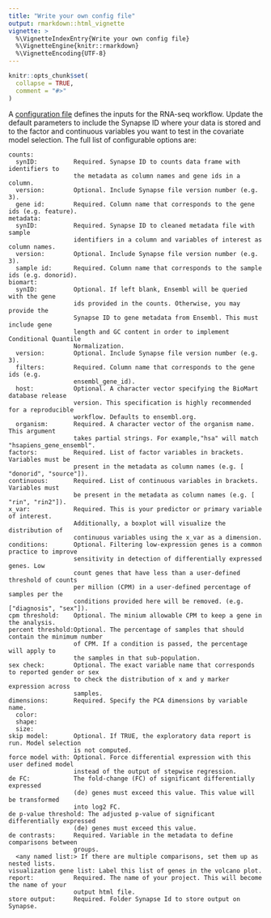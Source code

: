 ```yaml
---
title: "Write your own config file"
output: rmarkdown::html_vignette
vignette: >
  %\VignetteIndexEntry{Write your own config file}
  %\VignetteEngine{knitr::rmarkdown}
  %\VignetteEncoding{UTF-8}
---
```


```r
knitr::opts_chunk$set(
  collapse = TRUE,
  comment = "#>"
)
```

A [configuration file](https://github.com/kelshmo/sageseqr/blob/master/config.yml) defines the inputs for the RNA-seq workflow. Update the default parameters to include the Synapse ID where your data is stored and to the factor and continuous variables you want to test in the covariate model selection. The full list of configurable options are:

```
counts:
  synID:          Required. Synapse ID to counts data frame with identifiers to 
                  the metadata as column names and gene ids in a column.
  version:        Optional. Include Synapse file version number (e.g. 3).
  gene id:        Required. Column name that corresponds to the gene ids (e.g. feature).
metadata:
  synID:          Required. Synapse ID to cleaned metadata file with sample 
                  identifiers in a column and variables of interest as column names. 
  version:        Optional. Include Synapse file version number (e.g. 3).
  sample id:      Required. Column name that corresponds to the sample ids (e.g. donorid).
biomart:
  synID:          Optional. If left blank, Ensembl will be queried with the gene 
                  ids provided in the counts. Otherwise, you may provide the
                  Synapse ID to gene metadata from Ensembl. This must include gene
                  length and GC content in order to implement Conditional Quantile
                  Normalization. 
  version:        Optional. Include Synapse file version number (e.g. 3).
  filters:        Required. Column name that corresponds to the gene ids (e.g. 
                  ensembl_gene_id).
  host:           Optional. A character vector specifying the BioMart database release
                  version. This specification is highly recommended for a reproducible           
                  workflow. Defaults to ensembl.org.
  organism:       Required. A character vector of the organism name. This argument 
                  takes partial strings. For example,"hsa" will match "hsapiens_gene_ensembl".
factors:          Required. List of factor variables in brackets. Variables must be 
                  present in the metadata as column names (e.g. [ "donorid", "source"]).
continuous:       Required. List of continuous variables in brackets. Variables must 
                  be present in the metadata as column names (e.g. [ "rin", "rin2"]).
x_var:            Required. This is your predictor or primary variable of interest. 
                  Additionally, a boxplot will visualize the distribution of 
                  continuous variables using the x_var as a dimension.
conditions:       Optional. Filtering low-expression genes is a common practice to improve
                  sensitivity in detection of differentially expressed genes. Low
                  count genes that have less than a user-defined threshold of counts 
                  per million (CPM) in a user-defined percentage of samples per the
                  conditions provided here will be removed. (e.g. ["diagnosis", "sex"]). 
cpm threshold:    Optional. The minium allowable CPM to keep a gene in the analysis.
percent threshold:Optional. The percentage of samples that should contain the minimum number
                  of CPM. If a condition is passed, the percentage will apply to 
                  the samples in that sub-population. 
sex check:        Optional. The exact variable name that corresponds to reported gender or sex
                  to check the distribution of x and y marker expression across
                  samples.
dimensions:       Required. Specify the PCA dimensions by variable name. 
  color:
  shape:
  size:
skip model:       Optional. If TRUE, the exploratory data report is run. Model selection
                  is not computed.
force model with: Optional. Force differential expression with this user defined model
                  instead of the output of stepwise regression.
de FC:            The fold-change (FC) of significant differentially expressed 
                  (de) genes must exceed this value. This value will be transformed
                  into log2 FC.
de p-value threshold: The adjusted p-value of significant differentially expressed 
                  (de) genes must exceed this value.
de contrasts:     Required. Variable in the metadata to define comparisons between 
                  groups.
  <any named list:> If there are multiple comparisons, set them up as nested lists.
visualization gene list: Label this list of genes in the volcano plot.
report:           Required. The name of your project. This will become the name of your 
                  output html file.
store output:     Required. Folder Synapse Id to store output on Synapse.
```
